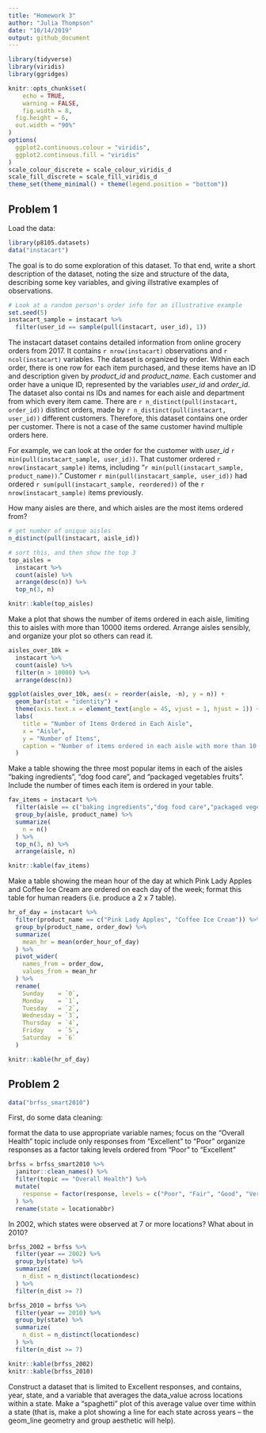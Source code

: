 ```yaml
---
title: "Homework 3"
author: "Julia Thompson"
date: "10/14/2019"
output: github_document
---
```


```r
library(tidyverse)
library(viridis)
library(ggridges)

knitr::opts_chunk$set(
	echo = TRUE,
	warning = FALSE,
	fig.width = 8, 
  fig.height = 6,
  out.width = "90%"
)
options(
  ggplot2.continuous.colour = "viridis",
  ggplot2.continuous.fill = "viridis"
)
scale_colour_discrete = scale_colour_viridis_d
scale_fill_discrete = scale_fill_viridis_d
theme_set(theme_minimal() + theme(legend.position = "bottom"))
```

## Problem 1

Load the data:

```r
library(p8105.datasets)
data("instacart")
```

The goal is to do some exploration of this dataset. To that end, write a short description of the dataset, noting the size and structure of the data, describing some key variables, and giving illstrative examples of observations. 

```r
# Look at a random person's order info for an illustrative example
set.seed(5)
instacart_sample = instacart %>% 
  filter(user_id == sample(pull(instacart, user_id), 1)) 
```

The instacart dataset contains detailed information from online grocery orders from 2017. It contains `r nrow(instacart)` observations and `r ncol(instacart)` variables. The dataset is organized by order. Within each order, there is one row for each item purchased, and these items have  an ID and description given by _product_id_ and _product_name_. Each customer and order have a unique ID, represented by the variables _user_id_ and _order_id_. The dataset also contai
ns IDs and names for each aisle and department from which every item came. There are `r n_distinct(pull(instacart, order_id))` distinct orders, made by `r n_distinct(pull(instacart, user_id))` different customers. Therefore, this dataset contains one order per customer. There is not a case of the same customer havind multiple orders here. 

For example, we can look at the order for the customer with _user_id_ `r min(pull(instacart_sample, user_id))`. That customer ordered `r nrow(instacart_sample)` items, including "`r min(pull(instacart_sample, product_name))`." Customer `r min(pull(instacart_sample, user_id))` had ordered `r sum(pull(instacart_sample, reordered))` of the `r nrow(instacart_sample)` items previously. 

How many aisles are there, and which aisles are the most items ordered from?

```r
# get number of unique aisles
n_distinct(pull(instacart, aisle_id))

# sort this, and then show the top 3
top_aisles = 
  instacart %>% 
  count(aisle) %>% 
  arrange(desc(n)) %>% 
  top_n(3, n)

knitr::kable(top_aisles)
```

Make a plot that shows the number of items ordered in each aisle, limiting this to aisles with more than 10000 items ordered. Arrange aisles sensibly, and organize your plot so others can read it.

```r
aisles_over_10k = 
  instacart %>% 
  count(aisle) %>% 
  filter(n > 10000) %>% 
  arrange(desc(n))

ggplot(aisles_over_10k, aes(x = reorder(aisle, -n), y = n)) +
  geom_bar(stat = "identity") +
  theme(axis.text.x = element_text(angle = 45, vjust = 1, hjust = 1)) +
  labs(
    title = "Number of Items Ordered in Each Aisle",
    x = "Aisle",
    y = "Number of Items",
    caption = "Number of items ordered in each aisle with more than 10,000 items ordered"
  )
```

Make a table showing the three most popular items in each of the aisles “baking ingredients”, “dog food care”, and “packaged vegetables fruits”. Include the number of times each item is ordered in your table.

```r
fav_items = instacart %>% 
  filter(aisle == c("baking ingredients","dog food care","packaged vegetables fruits")) %>% 
  group_by(aisle, product_name) %>% 
  summarize(
    n = n()
  ) %>% 
  top_n(3, n) %>% 
  arrange(aisle, n)

knitr::kable(fav_items)
```


Make a table showing the mean hour of the day at which Pink Lady Apples and Coffee Ice Cream are ordered on each day of the week; format this table for human readers (i.e. produce a 2 x 7 table).

```r
hr_of_day = instacart %>% 
  filter(product_name == c("Pink Lady Apples", "Coffee Ice Cream")) %>% 
  group_by(product_name, order_dow) %>% 
  summarize(
    mean_hr = mean(order_hour_of_day)
  ) %>% 
  pivot_wider(
    names_from = order_dow,
    values_from = mean_hr
  ) %>% 
  rename(
    Sunday    = `0`, 
    Monday    = `1`, 
    Tuesday   = `2`, 
    Wednesday = `3`, 
    Thursday  = `4`, 
    Friday    = `5`, 
    Saturday  = `6`
  )

knitr::kable(hr_of_day)
```

## Problem 2

```r
data("brfss_smart2010")
```

First, do some data cleaning:

format the data to use appropriate variable names;
focus on the “Overall Health” topic
include only responses from “Excellent” to “Poor”
organize responses as a factor taking levels ordered from “Poor” to “Excellent”

```r
brfss = brfss_smart2010 %>% 
  janitor::clean_names() %>% 
  filter(topic == "Overall Health") %>% 
  mutate(
    response = factor(response, levels = c("Poor", "Fair", "Good", "Very good", "Excellent"))
  ) %>% 
  rename(state = locationabbr)
```

In 2002, which states were observed at 7 or more locations? What about in 2010?

```r
brfss_2002 = brfss %>% 
  filter(year == 2002) %>% 
  group_by(state) %>% 
  summarize(
    n_dist = n_distinct(locationdesc)
  ) %>% 
  filter(n_dist >= 7)

brfss_2010 = brfss %>% 
  filter(year == 2010) %>% 
  group_by(state) %>% 
  summarize(
    n_dist = n_distinct(locationdesc)
  ) %>% 
  filter(n_dist >= 7)

knitr::kable(brfss_2002)
knitr::kable(brfss_2010)
```

Construct a dataset that is limited to Excellent responses, and contains, year, state, and a variable that averages the data_value across locations within a state. Make a “spaghetti” plot of this average value over time within a state (that is, make a plot showing a line for each state across years – the geom_line geometry and group aesthetic will help).

```r

```

